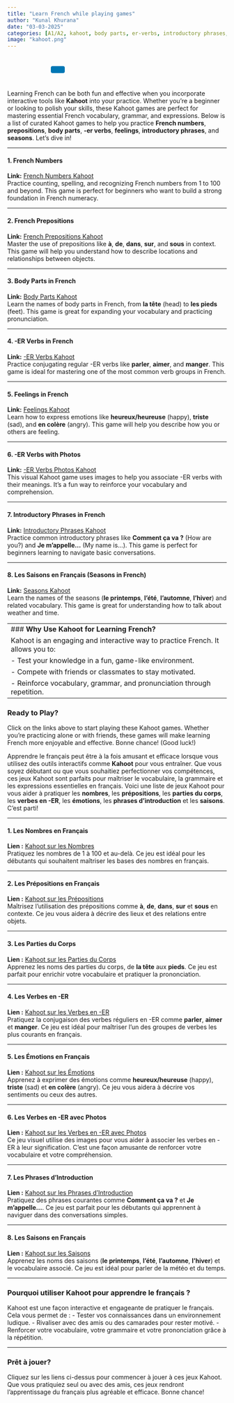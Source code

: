 ```yaml
---
title: "Learn French while playing games"
author: "Kunal Khurana"
date: "03-03-2025"
categories: [A1/A2, kahoot, body parts, er-verbs, introductory phrases, seasons]
image: "kahoot.png"
---
```


::: {style="text-align: left; padding: 10px;"}
<a href="mailto:info@frenchwithkunal.ca" target="_blank" style="margin: 0 10px; color: #000;"><i class="fas fa-envelope fa-lg"></i></a> <a href="https://www.instagram.com/kunal.khurana7" target="_blank" style="margin: 0 10px; color: #E1306C;"><i class="fab fa-instagram fa-lg"></i></a> <a href="https://frenchwithkunal.ca" target="_blank" style="margin: 0 10px; color: #0077b5;"><i class="fas fa-globe fa-lg"></i></a> <a href="https://whatsapp.com/channel/0029Vb57n2e7dmegpjYpyi3V" target="_blank" style="margin: 0 10px; color: #25D366;"><i class="fab fa-whatsapp fa-lg"></i></a> <button onclick="copyLink()" style="background-color: #0077b5; color: white; padding: 8px 16px; border: none; border-radius: 4px; cursor: pointer; margin-left: 10px;"> <i class="fas fa-copy"></i> </button> [Link copied!]{#copy-message style="margin-left: 10px; color: green; display: none;"}
:::

```{=html}
<script>
  function copyLink() {
    // Get the current page URL
    const url = window.location.href;
    
    // Copy the URL to the clipboard
    navigator.clipboard.writeText(url).then(() => {
      // Show a confirmation message
      const message = document.getElementById("copy-message");
      message.style.display = "inline";
      setTimeout(() => {
        message.style.display = "none";
      }, 2000); // Hide the message after 2 seconds
    });
  }
</script>
```

```{=html}
<script>
const password = "your_password"; // Set your password here
const userInput = prompt("Enter your email to view this post:");

if (userInput !== password) {
    alert("Incorrect password. You do not have access to this post.");
    window.location.href = "/"; // Redirect to homepage or another page
}
</script>
```

::: {.content-visible when-profile="english"}
Learning French can be both fun and effective when you incorporate interactive tools like **Kahoot** into your practice. Whether you're a beginner or looking to polish your skills, these Kahoot games are perfect for mastering essential French vocabulary, grammar, and expressions. Below is a list of curated Kahoot games to help you practice **French numbers**, **prepositions**, **body parts**, **-er verbs**, **feelings**, **introductory phrases**, and **seasons**. Let’s dive in!

------------------------------------------------------------------------

#### **1. French Numbers**

**Link:** [French Numbers Kahoot](https://create.kahoot.it/details/aa2078fc-c61b-48b9-8f9d-013fb09e817d)\
Practice counting, spelling, and recognizing French numbers from 1 to 100 and beyond. This game is perfect for beginners who want to build a strong foundation in French numeracy.

------------------------------------------------------------------------

#### **2. French Prepositions**

**Link:** [French Prepositions Kahoot](https://create.kahoot.it/details/117cbaeb-9ca4-4a62-9a81-6421396c537e)\
Master the use of prepositions like **à**, **de**, **dans**, **sur**, and **sous** in context. This game will help you understand how to describe locations and relationships between objects.

------------------------------------------------------------------------

#### **3. Body Parts in French**

**Link:** [Body Parts Kahoot](https://create.kahoot.it/details/a7c811e1-570b-46f5-97f1-e3be8cdb3ea9)\
Learn the names of body parts in French, from **la tête** (head) to **les pieds** (feet). This game is great for expanding your vocabulary and practicing pronunciation.

------------------------------------------------------------------------

#### **4. -ER Verbs in French**

**Link:** [-ER Verbs Kahoot](https://create.kahoot.it/details/ab6c59ac-8600-47d2-9fa5-9c99167ef1c4)\
Practice conjugating regular -ER verbs like **parler**, **aimer**, and **manger**. This game is ideal for mastering one of the most common verb groups in French.

------------------------------------------------------------------------

#### **5. Feelings in French**

**Link:** [Feelings Kahoot](https://create.kahoot.it/details/57704bcb-2acd-4380-87f1-c4459cc52ca2)\
Learn how to express emotions like **heureux/heureuse** (happy), **triste** (sad), and **en colère** (angry). This game will help you describe how you or others are feeling.

------------------------------------------------------------------------

#### **6. -ER Verbs with Photos**

**Link:** [-ER Verbs Photos Kahoot](https://create.kahoot.it/details/cf0b5188-64ac-4447-8306-093e04935877)\
This visual Kahoot game uses images to help you associate -ER verbs with their meanings. It’s a fun way to reinforce your vocabulary and comprehension.

------------------------------------------------------------------------

#### **7. Introductory Phrases in French**

**Link:** [Introductory Phrases Kahoot](https://create.kahoot.it/details/b077b34c-2525-46fd-93e5-a8b042fcf434)\
Practice common introductory phrases like **Comment ça va ?** (How are you?) and **Je m’appelle…** (My name is…). This game is perfect for beginners learning to navigate basic conversations.

------------------------------------------------------------------------

#### **8. Les Saisons en Français (Seasons in French)**

**Link:** [Seasons Kahoot](https://create.kahoot.it/details/b20d29ba-4e5f-40c6-885b-9ed2de059f32)\
Learn the names of the seasons (**le printemps**, **l’été**, **l’automne**, **l’hiver**) and related vocabulary. This game is great for understanding how to talk about weather and time.

---
### **Why Use Kahoot for Learning French?**
Kahoot is an engaging and interactive way to practice French. It allows you to:
- Test your knowledge in a fun, game-like environment.
- Compete with friends or classmates to stay motivated.
- Reinforce vocabulary, grammar, and pronunciation through repetition.
---

### **Ready to Play?**

Click on the links above to start playing these Kahoot games. Whether you're practicing alone or with friends, these games will make learning French more enjoyable and effective. Bonne chance! (Good luck!)
:::

::: {.content-visible when-profile="french"}
Apprendre le français peut être à la fois amusant et efficace lorsque vous utilisez des outils interactifs comme **Kahoot** pour vous entraîner. Que vous soyez débutant ou que vous souhaitiez perfectionner vos compétences, ces jeux Kahoot sont parfaits pour maîtriser le vocabulaire, la grammaire et les expressions essentielles en français. Voici une liste de jeux Kahoot pour vous aider à pratiquer les **nombres**, les **prépositions**, les **parties du corps**, les **verbes en -ER**, les **émotions**, les **phrases d’introduction** et les **saisons**. C’est parti!

------------------------------------------------------------------------

#### **1. Les Nombres en Français**

**Lien :** [Kahoot sur les Nombres](https://create.kahoot.it/details/aa2078fc-c61b-48b9-8f9d-013fb09e817d)\
Pratiquez les nombres de 1 à 100 et au-delà. Ce jeu est idéal pour les débutants qui souhaitent maîtriser les bases des nombres en français.

------------------------------------------------------------------------

#### **2. Les Prépositions en Français**

**Lien :** [Kahoot sur les Prépositions](https://create.kahoot.it/details/117cbaeb-9ca4-4a62-9a81-6421396c537e)\
Maîtrisez l’utilisation des prépositions comme **à**, **de**, **dans**, **sur** et **sous** en contexte. Ce jeu vous aidera à décrire des lieux et des relations entre objets.

------------------------------------------------------------------------

#### **3. Les Parties du Corps**

**Lien :** [Kahoot sur les Parties du Corps](https://create.kahoot.it/details/a7c811e1-570b-46f5-97f1-e3be8cdb3ea9)\
Apprenez les noms des parties du corps, de **la tête** aux **pieds**. Ce jeu est parfait pour enrichir votre vocabulaire et pratiquer la prononciation.

------------------------------------------------------------------------

#### **4. Les Verbes en -ER**

**Lien :** [Kahoot sur les Verbes en -ER](https://create.kahoot.it/details/ab6c59ac-8600-47d2-9fa5-9c99167ef1c4)\
Pratiquez la conjugaison des verbes réguliers en -ER comme **parler**, **aimer** et **manger**. Ce jeu est idéal pour maîtriser l’un des groupes de verbes les plus courants en français.

------------------------------------------------------------------------

#### **5. Les Émotions en Français**

**Lien :** [Kahoot sur les Émotions](https://create.kahoot.it/details/57704bcb-2acd-4380-87f1-c4459cc52ca2)\
Apprenez à exprimer des émotions comme **heureux/heureuse** (happy), **triste** (sad) et **en colère** (angry). Ce jeu vous aidera à décrire vos sentiments ou ceux des autres.

------------------------------------------------------------------------

#### **6. Les Verbes en -ER avec Photos**

**Lien :** [Kahoot sur les Verbes en -ER avec Photos](https://create.kahoot.it/details/cf0b5188-64ac-4447-8306-093e04935877)\
Ce jeu visuel utilise des images pour vous aider à associer les verbes en -ER à leur signification. C’est une façon amusante de renforcer votre vocabulaire et votre compréhension.

------------------------------------------------------------------------

#### **7. Les Phrases d’Introduction**

**Lien :** [Kahoot sur les Phrases d’Introduction](https://create.kahoot.it/details/b077b34c-2525-46fd-93e5-a8b042fcf434)\
Pratiquez des phrases courantes comme **Comment ça va ?** et **Je m’appelle…**. Ce jeu est parfait pour les débutants qui apprennent à naviguer dans des conversations simples.

------------------------------------------------------------------------

#### **8. Les Saisons en Français**

**Lien :** [Kahoot sur les Saisons](https://create.kahoot.it/details/b20d29ba-4e5f-40c6-885b-9ed2de059f32)\
Apprenez les noms des saisons (**le printemps**, **l’été**, **l’automne**, **l’hiver**) et le vocabulaire associé. Ce jeu est idéal pour parler de la météo et du temps.

------------------------------------------------------------------------

### **Pourquoi utiliser Kahoot pour apprendre le français ?**

Kahoot est une façon interactive et engageante de pratiquer le français. Cela vous permet de : - Tester vos connaissances dans un environnement ludique. - Rivaliser avec des amis ou des camarades pour rester motivé. - Renforcer votre vocabulaire, votre grammaire et votre prononciation grâce à la répétition.

------------------------------------------------------------------------

### **Prêt à jouer?**

Cliquez sur les liens ci-dessus pour commencer à jouer à ces jeux Kahoot. Que vous pratiquiez seul ou avec des amis, ces jeux rendront l’apprentissage du français plus agréable et efficace. Bonne chance!
:::